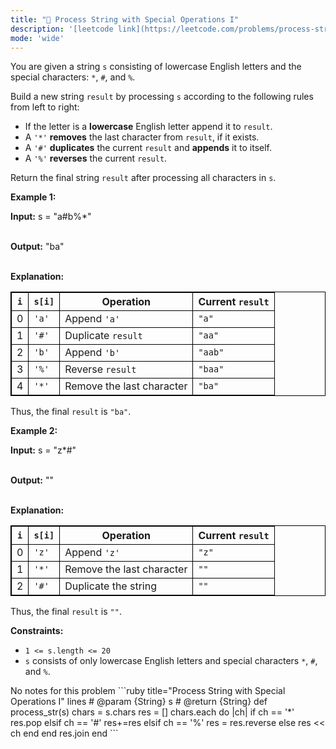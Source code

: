 ```yaml
---
title: "🧀 Process String with Special Operations I"
description: '[leetcode link](https://leetcode.com/problems/process-string-with-special-operations-i/description/)'
mode: 'wide'
---
```

<Tabs>
  <Tab title="Question" icon="circle-question" iconType="regular">
    <Card>
      <p>You are given a string <code>s</code> consisting of lowercase English letters and the special characters: <code>*</code>, <code>#</code>, and <code>%</code>.</p>  <p>Build a new string <code>result</code> by processing <code>s</code> according to the following rules from left to right:</p>  <ul>  <li>If the letter is a <strong>lowercase</strong> English letter append it to <code>result</code>.</li>  <li>A <code>&#39;*&#39;</code> <strong>removes</strong> the last character from <code>result</code>, if it exists.</li>  <li>A <code>&#39;#&#39;</code> <strong>duplicates</strong> the current <code>result</code> and <strong>appends</strong> it to itself.</li>  <li>A <code>&#39;%&#39;</code> <strong>reverses</strong> the current <code>result</code>.</li> </ul>  <p>Return the final string <code>result</code> after processing all characters in <code>s</code>.</p>   <p><strong class="example">Example 1:</strong></p>  <div class="example-block"> <p><strong>Input:</strong> <span class="example-io">s = &quot;a#b%*&quot;</span></p>  <p><br/> <strong>Output:</strong> <span class="example-io">&quot;ba&quot;</span></p>  <p><br/> <strong>Explanation:</strong></p>  <table style="border: 1px solid black;">  <thead>   <tr>    <th style="border: 1px solid black;"><code>i</code></th>    <th style="border: 1px solid black;"><code>s[i]</code></th>    <th style="border: 1px solid black;">Operation</th>    <th style="border: 1px solid black;">Current <code>result</code></th>   </tr>  </thead>  <tbody>   <tr>    <td style="border: 1px solid black;">0</td>    <td style="border: 1px solid black;"><code>&#39;a&#39;</code></td>    <td style="border: 1px solid black;">Append <code>&#39;a&#39;</code></td>    <td style="border: 1px solid black;"><code>&quot;a&quot;</code></td>   </tr>   <tr>    <td style="border: 1px solid black;">1</td>    <td style="border: 1px solid black;"><code>&#39;#&#39;</code></td>    <td style="border: 1px solid black;">Duplicate <code>result</code></td>    <td style="border: 1px solid black;"><code>&quot;aa&quot;</code></td>   </tr>   <tr>    <td style="border: 1px solid black;">2</td>    <td style="border: 1px solid black;"><code>&#39;b&#39;</code></td>    <td style="border: 1px solid black;">Append <code>&#39;b&#39;</code></td>    <td style="border: 1px solid black;"><code>&quot;aab&quot;</code></td>   </tr>   <tr>    <td style="border: 1px solid black;">3</td>    <td style="border: 1px solid black;"><code>&#39;%&#39;</code></td>    <td style="border: 1px solid black;">Reverse <code>result</code></td>    <td style="border: 1px solid black;"><code>&quot;baa&quot;</code></td>   </tr>   <tr>    <td style="border: 1px solid black;">4</td>    <td style="border: 1px solid black;"><code>&#39;*&#39;</code></td>    <td style="border: 1px solid black;">Remove the last character</td>    <td style="border: 1px solid black;"><code>&quot;ba&quot;</code></td>   </tr>  </tbody> </table>  <p>Thus, the final <code>result</code> is <code>&quot;ba&quot;</code>.</p> </div>  <p><strong class="example">Example 2:</strong></p>  <div class="example-block"> <p><strong>Input:</strong> <span class="example-io">s = &quot;z*#&quot;</span></p>  <p><br/> <strong>Output:</strong> <span class="example-io">&quot;&quot;</span></p>  <p><br/> <strong>Explanation:</strong></p>  <table style="border: 1px solid black;">  <thead>   <tr>    <th style="border: 1px solid black;"><code>i</code></th>    <th style="border: 1px solid black;"><code>s[i]</code></th>    <th style="border: 1px solid black;">Operation</th>    <th style="border: 1px solid black;">Current <code>result</code></th>   </tr>  </thead>  <tbody>   <tr>    <td style="border: 1px solid black;">0</td>    <td style="border: 1px solid black;"><code>&#39;z&#39;</code></td>    <td style="border: 1px solid black;">Append <code>&#39;z&#39;</code></td>    <td style="border: 1px solid black;"><code>&quot;z&quot;</code></td>   </tr>   <tr>    <td style="border: 1px solid black;">1</td>    <td style="border: 1px solid black;"><code>&#39;*&#39;</code></td>    <td style="border: 1px solid black;">Remove the last character</td>    <td style="border: 1px solid black;"><code>&quot;&quot;</code></td>   </tr>   <tr>    <td style="border: 1px solid black;">2</td>    <td style="border: 1px solid black;"><code>&#39;#&#39;</code></td>    <td style="border: 1px solid black;">Duplicate the string</td>    <td style="border: 1px solid black;"><code>&quot;&quot;</code></td>   </tr>  </tbody> </table>  <p>Thus, the final <code>result</code> is <code>&quot;&quot;</code>.</p> </div>   <p><strong>Constraints:</strong></p>  <ul>  <li><code>1 &lt;= s.length &lt;= 20</code></li>  <li><code>s</code> consists of only lowercase English letters and special characters <code>*</code>, <code>#</code>, and <code>%</code>.</li> </ul> 
    </Card>
  </Tab>
  <Tab title="Solution" icon="lightbulb" iconType="regular" >
    <Card>
      No notes for this problem
</Card>
  <Expandable title="code">
    <CodeGroup dropdown>
```ruby title="Process String with Special Operations I" lines
# @param {String} s
# @return {String}
def process_str(s)
  chars = s.chars
  res = []
  chars.each do |ch|
    if ch == '*'
      res.pop
    elsif ch == '#'
      res+=res
    elsif ch == '%'
      res = res.reverse
    else
      res << ch
    end
  end
  res.join
end
```
    </CodeGroup>
  </Expandable>
  </Tab>
</Tabs>